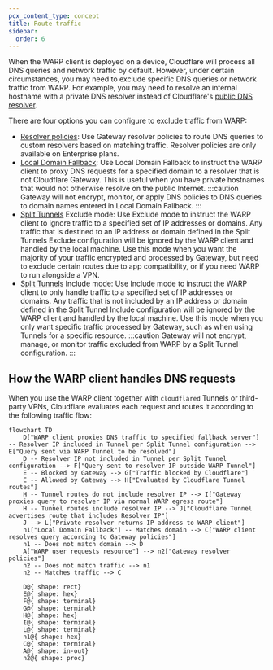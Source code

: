 ```yaml
---
pcx_content_type: concept
title: Route traffic
sidebar:
  order: 6
---
```


When the WARP client is deployed on a device, Cloudflare will process all DNS queries and network traffic by default. However, under certain circumstances, you may need to exclude specific DNS queries or network traffic from WARP. For example, you may need to resolve an internal hostname with a private DNS resolver instead of Cloudflare's [public DNS resolver](/1.1.1.1/).

There are four options you can configure to exclude traffic from WARP:

- [Resolver policies](/cloudflare-one/policies/gateway/resolver-policies/): Use Gateway resolver policies to route DNS queries to custom resolvers based on matching traffic. Resolver policies are only available on Enterprise plans.
- [Local Domain Fallback](/cloudflare-one/connections/connect-devices/warp/configure-warp/route-traffic/local-domains/): Use Local Domain Fallback to instruct the WARP client to proxy DNS requests for a specified domain to a resolver that is not Cloudflare Gateway. This is useful when you have private hostnames that would not otherwise resolve on the public Internet.
  :::caution
  Gateway will not encrypt, monitor, or apply DNS policies to DNS queries to domain names entered in Local Domain Fallback.
  :::
- [Split Tunnels](/cloudflare-one/connections/connect-devices/warp/configure-warp/route-traffic/split-tunnels/) Exclude mode: Use Exclude mode to instruct the WARP client to ignore traffic to a specified set of IP addresses or domains. Any traffic that is destined to an IP address or domain defined in the Split Tunnels Exclude configuration will be ignored by the WARP client and handled by the local machine. Use this mode when you want the majority of your traffic encrypted and processed by Gateway, but need to exclude certain routes due to app compatibility, or if you need WARP to run alongside a VPN.
- [Split Tunnels](/cloudflare-one/connections/connect-devices/warp/configure-warp/route-traffic/split-tunnels/) Include mode: Use Include mode to instruct the WARP client to only handle traffic to a specified set of IP addresses or domains. Any traffic that is not included by an IP address or domain defined in the Split Tunnel Include configuration will be ignored by the WARP client and handled by the local machine. Use this mode when you only want specific traffic processed by Gateway, such as when using Tunnels for a specific resource.
  :::caution
  Gateway will not encrypt, manage, or monitor traffic excluded from WARP by a Split Tunnel configuration.
  :::

## How the WARP client handles DNS requests

When you use the WARP client together with `cloudflared` Tunnels or third-party VPNs, Cloudflare evaluates each request and routes it according to the following traffic flow:

```mermaid
flowchart TD
    D["WARP client proxies DNS traffic to specified fallback server"] -- Resolver IP included in Tunnel per Split Tunnel configuration --> E["Query sent via WARP Tunnel to be resolved"]
    D -- Resolver IP not included in Tunnel per Split Tunnel configuration --> F["Query sent to resolver IP outside WARP Tunnel"]
    E -- Blocked by Gateway --> G["Traffic blocked by Cloudflare"]
    E -- Allowed by Gateway --> H["Evaluated by Cloudflare Tunnel routes"]
    H -- Tunnel routes do not include resolver IP --> I["Gateway proxies query to resolver IP via normal WARP egress route"]
    H -- Tunnel routes include resolver IP --> J["Cloudflare Tunnel advertises route that includes Resolver IP"]
    J --> L["Private resolver returns IP address to WARP client"]
    n1["Local Domain Fallback"] -- Matches domain --> C["WARP client resolves query according to Gateway policies"]
    n1 -- Does not match domain --> D
    A["WARP user requests resource"] --> n2["Gateway resolver policies"]
    n2 -- Does not match traffic --> n1
    n2 -- Matches traffic --> C

    D@{ shape: rect}
    E@{ shape: hex}
    F@{ shape: terminal}
    G@{ shape: terminal}
    H@{ shape: hex}
    I@{ shape: terminal}
    L@{ shape: terminal}
    n1@{ shape: hex}
    C@{ shape: terminal}
    A@{ shape: in-out}
    n2@{ shape: proc}
```
